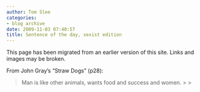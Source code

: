 ```yaml
---
author: Tom Slee
categories:
- blog archive
date: 2009-11-03 07:40:57
title: Sentence of the day, sexist edition
---
```


::: {.callout-note}

This page has been migrated from an earlier version of this site. 
Links and images may be broken.

:::



				

From John Gray's "Straw Dogs" (p28):

<blockquote>Man is like other animals, wants food and success and women.
> 
> </blockquote>


		
